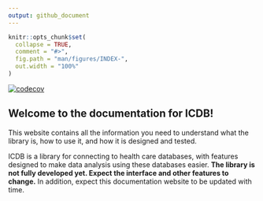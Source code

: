 ```yaml
---
output: github_document
---
```


<!-- index.md is generated from index.Rmd. Please edit that file -->

```r
knitr::opts_chunk$set(
  collapse = TRUE,
  comment = "#>",
  fig.path = "man/figures/INDEX-",
  out.width = "100%"
)
```

<!-- badges: start -->
[![codecov](https://codecov.io/gh/jrs0/icdb/branch/main/graph/badge.svg?token=VXGD77WTZI)](https://codecov.io/gh/jrs0/icdb)
<!-- badges: end -->

## Welcome to the documentation for ICDB!

This website contains all the information you need to understand what the library is, how to use it, and how it is designed and tested. 

ICDB is a library for connecting to health care databases, with features designed to make data analysis using these databases easier. **The library is not fully developed yet. Expect the interface and other features to change.** In addition, expect this documentation website to be updated with time. 

